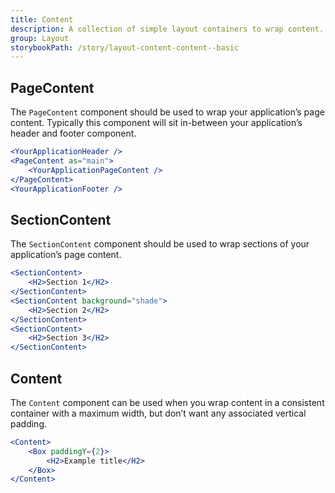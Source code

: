 ```yaml
---
title: Content
description: A collection of simple layout containers to wrap content.
group: Layout
storybookPath: /story/layout-content-content--basic
---
```


## PageContent

The `PageContent` component should be used to wrap your application’s page content. Typically this component will sit in-between your application’s header and footer component.

```jsx
<YourApplicationHeader />
<PageContent as="main">
	<YourApplicationPageContent />
</PageContent>
<YourApplicationFooter />
```

## SectionContent

The `SectionContent` component should be used to wrap sections of your application’s page content.

```jsx
<SectionContent>
	<H2>Section 1</H2>
</SectionContent>
<SectionContent background="shade">
	<H2>Section 2</H2>
</SectionContent>
<SectionContent>
	<H2>Section 3</H2>
</SectionContent>
```

## Content

The `Content` component can be used when you wrap content in a consistent container with a maximum width, but don’t want any associated vertical padding.

```jsx
<Content>
	<Box paddingY={2}>
		<H2>Example title</H2>
	</Box>
</Content>
```
